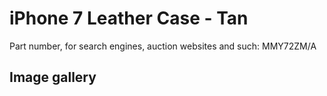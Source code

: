 
# iPhone 7 Leather Case - Tan

Part number, for search engines, auction websites and such: MMY72ZM/A

## Image gallery

<div style={{ width: '100%', maxWidth: '768px' }}>
<GalleryComponent
    images={[
      {
        original: "/everysource/MMY72.webp",
        thumbnail: "/everypreview/MMY72.webp",
      },
      {
        original: "/everysource/MMY72_AV1_GOLD.webp",
        thumbnail: "/everypreview/MMY72_AV1_GOLD.webp",
      },
      {
        original: "/everysource/MMY72_AV1_JET_BLACK.webp",
        thumbnail: "/everypreview/MMY72_AV1_JET_BLACK.webp",
      },
      {
        original: "/everysource/MMY72_AV1_RED.webp",
        thumbnail: "/everypreview/MMY72_AV1_RED.webp",
      },
      {
        original: "/everysource/MMY72_AV1_SILVER.webp",
        thumbnail: "/everypreview/MMY72_AV1_SILVER.webp",
      },
      {
        original: "/everysource/MMY72_AV2.webp",
        thumbnail: "/everypreview/MMY72_AV2.webp",
      }
    ]}
  />
</div>